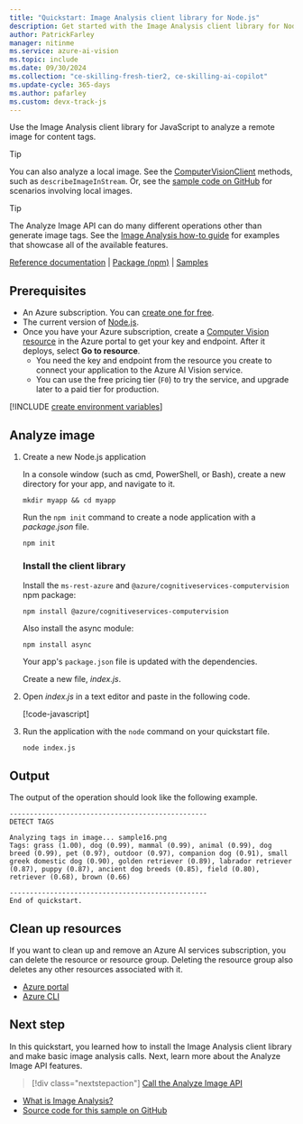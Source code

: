 ```yaml
---
title: "Quickstart: Image Analysis client library for Node.js"
description: Get started with the Image Analysis client library for Node.js with this quickstart
author: PatrickFarley
manager: nitinme
ms.service: azure-ai-vision
ms.topic: include
ms.date: 09/30/2024
ms.collection: "ce-skilling-fresh-tier2, ce-skilling-ai-copilot"
ms.update-cycle: 365-days
ms.author: pafarley
ms.custom: devx-track-js
---
```


<a name="HOLTop"></a>

Use the Image Analysis client library for JavaScript to analyze a remote image for content tags.

> [!TIP]
> You can also analyze a local image. See the [ComputerVisionClient](/javascript/api/@azure/cognitiveservices-computervision/computervisionclient) methods, such as `describeImageInStream`. Or, see the [sample code on GitHub](https://github.com/Azure-Samples/cognitive-services-quickstart-code/blob/master/javascript/ComputerVision/ImageAnalysisQuickstart.js) for scenarios involving local images.

> [!TIP]
> The Analyze Image API can do many different operations other than generate image tags. See the [Image Analysis how-to guide](../../how-to/call-analyze-image.md) for examples that showcase all of the available features.

[Reference documentation](/javascript/api/@azure/cognitiveservices-computervision/) | [Package (npm)](https://www.npmjs.com/package/@azure/cognitiveservices-computervision) | [Samples](/samples/browse/?products=azure&terms=computer-vision)

## Prerequisites

* An Azure subscription. You can [create one for free](https://azure.microsoft.com/free/cognitive-services/).
* The current version of [Node.js](https://nodejs.org/).
* Once you have your Azure subscription, create a [Computer Vision resource](https://portal.azure.com/#create/Microsoft.CognitiveServicesComputerVision) in the Azure portal to get your key and endpoint. After it deploys, select **Go to resource**.
    * You need the key and endpoint from the resource you create to connect your application to the Azure AI Vision service.
    * You can use the free pricing tier (`F0`) to try the service, and upgrade later to a paid tier for production.

[!INCLUDE [create environment variables](../environment-variables.md)]

## Analyze image

1. Create a new Node.js application

    In a console window (such as cmd, PowerShell, or Bash), create a new directory for your app, and navigate to it.

    ```console
    mkdir myapp && cd myapp
    ```

    Run the `npm init` command to create a node application with a *package.json* file.

    ```console
    npm init
    ```

    ### Install the client library

    Install the `ms-rest-azure` and `@azure/cognitiveservices-computervision` npm package:

    ```console
    npm install @azure/cognitiveservices-computervision
    ```

    Also install the async module:

    ```console
    npm install async
    ```

    Your app's `package.json` file is updated with the dependencies.

    Create a new file, *index.js*.

1. Open *index.js* in a text editor and paste in the following code.

   [!code-javascript[](~/cognitive-services-quickstart-code/javascript/ComputerVision/ImageAnalysisQuickstart-single.js?name=snippet_single)]


1. Run the application with the `node` command on your quickstart file.

   ```console
   node index.js
   ```

## Output

The output of the operation should look like the following example.

```console
-------------------------------------------------
DETECT TAGS

Analyzing tags in image... sample16.png
Tags: grass (1.00), dog (0.99), mammal (0.99), animal (0.99), dog breed (0.99), pet (0.97), outdoor (0.97), companion dog (0.91), small greek domestic dog (0.90), golden retriever (0.89), labrador retriever (0.87), puppy (0.87), ancient dog breeds (0.85), field (0.80), retriever (0.68), brown (0.66)

-------------------------------------------------
End of quickstart.
```

## Clean up resources

If you want to clean up and remove an Azure AI services subscription, you can delete the resource or resource group. Deleting the resource group also deletes any other resources associated with it.

* [Azure portal](../../../multi-service-resource.md?pivots=azportal#clean-up-resources)
* [Azure CLI](../../../multi-service-resource.md?pivots=azcli#clean-up-resources)

## Next step

In this quickstart, you learned how to install the Image Analysis client library and make basic image analysis calls. Next, learn more about the Analyze Image API features.

> [!div class="nextstepaction"]
>[Call the Analyze Image API](../../how-to/call-analyze-image.md)

* [What is Image Analysis?](../../overview-image-analysis.md)
* [Source code for this sample on GitHub](https://github.com/Azure-Samples/cognitive-services-quickstart-code/blob/master/javascript/ComputerVision/ImageAnalysisQuickstart.js)
